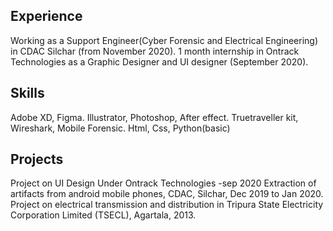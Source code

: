 ## Experience

<ProjectCard title="Support Engineer"  bg="linear-gradient(to right, #D4145A 0%, #FBB03B 100%)">
Working as a Support Engineer(Cyber Forensic and Electrical Engineering) in CDAC Silchar (from November 2020).
</ProjectCard>

<ProjectCard title="Graphic Designer and UI designer"  bg="linear-gradient(to right, #D4145A 0%, #FBB03B 100%)">
1 month internship in Ontrack Technologies as a Graphic Designer and UI designer (September
2020).
</ProjectCard>

## Skills

<ProjectCard title="UI Design"  bg="linear-gradient(to right, #D4145A 0%, #FBB03B 100%)">
Adobe XD, Figma.
</ProjectCard>

<ProjectCard title="Graphic Design"  bg="linear-gradient(to right, #D4145A 0%, #FBB03B 100%)">
Illustrator, Photoshop, After effect.
</ProjectCard>

<ProjectCard title="Cyber Forensic"  bg="linear-gradient(to right, #D4145A 0%, #FBB03B 100%)">
Truetraveller kit, Wireshark, Mobile Forensic.
</ProjectCard>

<ProjectCard title="Programming Language"  bg="linear-gradient(to right, #D4145A 0%, #FBB03B 100%)">
Html, Css, Python(basic)
</ProjectCard>

## Projects

<ProjectCard title="Ontrack Technologies"  bg="linear-gradient(to right, #D4145A 0%, #FBB03B 100%)">
Project on UI Design Under Ontrack Technologies -sep 2020
</ProjectCard>


<ProjectCard title="CDAC Silchar"  bg="linear-gradient(to right, #D4145A 0%, #FBB03B 100%)">
Extraction of artifacts from android mobile phones, CDAC, Silchar, Dec 2019 to Jan 2020.
</ProjectCard>


<ProjectCard title="College Project"  bg="linear-gradient(to right, #D4145A 0%, #FBB03B 100%)">
Project on electrical transmission and distribution in Tripura State Electricity Corporation Limited (TSECL), Agartala, 2013.
</ProjectCard>